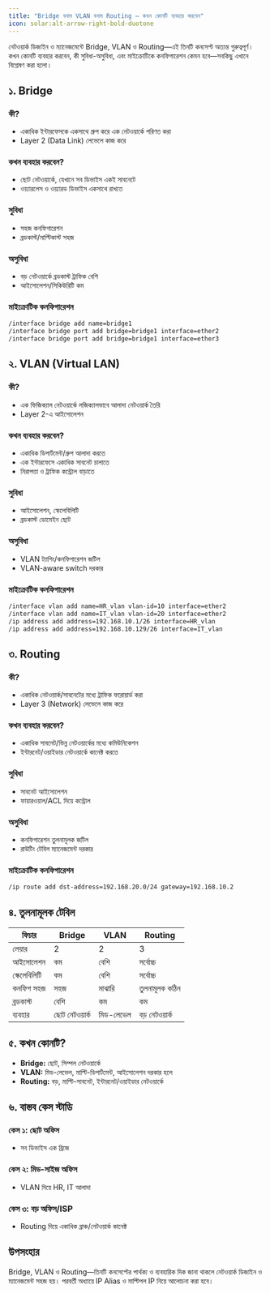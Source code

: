 ```yaml
---
title: "Bridge বনাম VLAN বনাম Routing – কখন কোনটি ব্যবহার করবেন"
icon: solar:alt-arrow-right-bold-duotone
---
```


নেটওয়ার্ক ডিজাইন ও ম্যানেজমেন্টে Bridge, VLAN ও Routing—এই তিনটি কনসেপ্ট অত্যন্ত গুরুত্বপূর্ণ। কখন কোনটি ব্যবহার করবেন, কী সুবিধা-অসুবিধা, এবং মাইক্রোটিকে কনফিগারেশন কেমন হবে—সবকিছু এখানে বিশ্লেষণ করা হলো।

## ১. Bridge

### কী?
- একাধিক ইন্টারফেসকে একসাথে গ্রুপ করে এক নেটওয়ার্কে পরিণত করা
- Layer 2 (Data Link) লেভেলে কাজ করে

### কখন ব্যবহার করবেন?
- ছোট নেটওয়ার্কে, যেখানে সব ডিভাইস একই সাবনেটে
- ওয়্যারলেস ও ওয়্যারড ডিভাইস একসাথে রাখতে

### সুবিধা
- সহজ কনফিগারেশন
- ব্রডকাস্ট/মাল্টিকাস্ট সহজ

### অসুবিধা
- বড় নেটওয়ার্কে ব্রডকাস্ট ট্রাফিক বেশি
- আইসোলেশন/সিকিউরিটি কম

### মাইক্রোটিক কনফিগারেশন
```bash
/interface bridge add name=bridge1
/interface bridge port add bridge=bridge1 interface=ether2
/interface bridge port add bridge=bridge1 interface=ether3
```

## ২. VLAN (Virtual LAN)

### কী?
- এক ফিজিক্যাল নেটওয়ার্কে লজিক্যালভাবে আলাদা নেটওয়ার্ক তৈরি
- Layer 2-এ আইসোলেশন

### কখন ব্যবহার করবেন?
- একাধিক ডিপার্টমেন্ট/গ্রুপ আলাদা করতে
- এক ইন্টারফেসে একাধিক সাবনেট চালাতে
- নিরাপত্তা ও ট্রাফিক কন্ট্রোল বাড়াতে

### সুবিধা
- আইসোলেশন, স্কেলেবিলিটি
- ব্রডকাস্ট ডোমেইন ছোট

### অসুবিধা
- VLAN ট্যাগিং/কনফিগারেশন জটিল
- VLAN-aware switch দরকার

### মাইক্রোটিক কনফিগারেশন
```bash
/interface vlan add name=HR_vlan vlan-id=10 interface=ether2
/interface vlan add name=IT_vlan vlan-id=20 interface=ether2
/ip address add address=192.168.10.1/26 interface=HR_vlan
/ip address add address=192.168.10.129/26 interface=IT_vlan
```

## ৩. Routing

### কী?
- একাধিক নেটওয়ার্ক/সাবনেটের মধ্যে ট্রাফিক ফরোয়ার্ড করা
- Layer 3 (Network) লেভেলে কাজ করে

### কখন ব্যবহার করবেন?
- একাধিক সাবনেট/ভিন্ন নেটওয়ার্কের মধ্যে কমিউনিকেশন
- ইন্টারনেট/ওয়াইডার নেটওয়ার্কে কানেক্ট করতে

### সুবিধা
- সাবনেট আইসোলেশন
- ফায়ারওয়াল/ACL দিয়ে কন্ট্রোল

### অসুবিধা
- কনফিগারেশন তুলনামূলক জটিল
- রাউটিং টেবিল ম্যানেজমেন্ট দরকার

### মাইক্রোটিক কনফিগারেশন
```bash
/ip route add dst-address=192.168.20.0/24 gateway=192.168.10.2
```

## ৪. তুলনামূলক টেবিল

| ফিচার         | Bridge         | VLAN           | Routing         |
|---------------|---------------|----------------|----------------|
| লেয়ার        | 2             | 2              | 3              |
| আইসোলেশন     | কম            | বেশি           | সর্বোচ্চ        |
| স্কেলেবিলিটি  | কম            | বেশি           | সর্বোচ্চ        |
| কনফিগ সহজ    | সহজ           | মাঝারি         | তুলনামূলক কঠিন |
| ব্রডকাস্ট     | বেশি          | কম             | কম             |
| ব্যবহার       | ছোট নেটওয়ার্ক | মিড-লেভেল      | বড় নেটওয়ার্ক  |

## ৫. কখন কোনটি?
- **Bridge:** ছোট, সিম্পল নেটওয়ার্কে
- **VLAN:** মিড-লেভেল, মাল্টি-ডিপার্টমেন্ট, আইসোলেশন দরকার হলে
- **Routing:** বড়, মাল্টি-সাবনেট, ইন্টারনেট/ওয়াইডার নেটওয়ার্কে

## ৬. বাস্তব কেস স্টাডি

### কেস ১: ছোট অফিস
- সব ডিভাইস এক ব্রিজে

### কেস ২: মিড-সাইজ অফিস
- VLAN দিয়ে HR, IT আলাদা

### কেস ৩: বড় অফিস/ISP
- Routing দিয়ে একাধিক ব্রাঞ্চ/নেটওয়ার্ক কানেক্ট

## উপসংহার
Bridge, VLAN ও Routing—তিনটি কনসেপ্টের পার্থক্য ও ব্যবহারিক দিক জানা থাকলে নেটওয়ার্ক ডিজাইন ও ম্যানেজমেন্ট সহজ হয়। পরবর্তী অধ্যায়ে IP Alias ও মাল্টিপল IP নিয়ে আলোচনা করা হবে।
